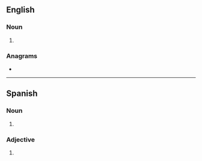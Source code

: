 ==English==

===Noun===
{{head|en|noun plural form}}

# {{plural of|derecho|lang=en}}

===Anagrams===
* {{anagrams|en|a=cdeehors|Doescher|chordees|coshered|heredocs}}

----

==Spanish==

===Noun===
{{head|es|noun plural form|g=m-p}}

# {{inflection of|derecho||p|lang=es}}

===Adjective===
{{head|es|adjective form}}

# {{es-adj form of|derecho|m|pl}}